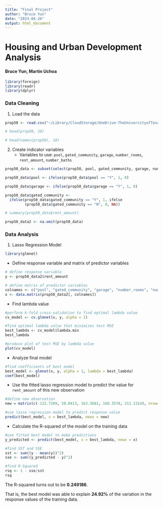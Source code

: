 ```yaml
---
title: "Final Project"
author: "Bruce Yun"
date: "2023-04-26"
output: html_document
---
```


# Housing and Urban Development Analysis

#### Bruce Yun, Martin Uchoa

```r
library(foreign)
library(readr)
library(dplyr)
```

### Data Cleaning

1.  Load the data

```r
prop50 <- read.csv("~/Library/CloudStorage/OneDrive-TheUniversityofTexasatAustin/2023 Spring/ECO 350K (AI and Public Policy)/Final Project/prop50_train_anonym.csv")

# head(prop50, 10)

# head(names(prop50), 10)
```

2.  Create indicator variables
    -   Variables to use: `pool`, `gated_community`, `garage`, `number_rooms`, `rent_amount`, `number_baths`

```r
prop50_data <- subset(select(prop50, pool, gated_community, garage, number_rooms, rent_amount, number_baths))
```

```r
prop50_data$pool <- ifelse(prop50_data$pool == "Y", 1, 0)

prop50_data$garage <- ifelse(prop50_data$garage == "Y", 1, 0)

prop50_data$gated_community <- 
  ifelse(prop50_data$gated_community == "Y", 1, ifelse
         (prop50_data$gated_community == "N", 0, NA))

# summary(prop50_data$rent_amount)

prop50_data2 <- na.omit(prop50_data)
```

### Data Analysis

1.  Lasso Regression Model

```r
library(glmnet)
```

-   Define response variable and matrix of predictor variables

```r
# define response variable
y <- prop50_data2$rent_amount

# define matrix of predictor variables
colnames <- c("pool", "gated_community", "garage", "number_rooms", "number_baths")
x <- data.matrix(prop50_data2[, colnames])
```

-   Find lambda value

```r
#perform k-fold cross-validation to find optimal lambda value
cv_model <- cv.glmnet(x, y, alpha = 1)

#find optimal lambda value that minimizes test MSE
best_lambda <- cv_model$lambda.min
best_lambda

#produce plot of test MSE by lambda value
plot(cv_model) 
```

-   Analyze final model

```r
#find coefficients of best model
best_model <- glmnet(x, y, alpha = 1, lambda = best_lambda)
coef(best_model)
```

-   Use the fitted lasso regression model to predict the value for `rent_amount` of this new observation

```r
#define new observation
new = matrix(c(-122.7109, 58.0413, 163.3681, 160.3578, 212.1314), nrow=1, ncol=5) 

#use lasso regression model to predict response value
predict(best_model, s = best_lambda, newx = new)
```

-   Calculate the R-squared of the model on the training data

```r
#use fitted best model to make predictions
y_predicted <- predict(best_model, s = best_lambda, newx = x)

#find SST and SSE
sst <- sum((y - mean(y))^2)
sse <- sum((y_predicted - y)^2)

#find R-Squared
rsq <- 1 - sse/sst
rsq
```

The R-squared turns out to be **0.249186**.

That is, the best model was able to explain **24.92%** of the variation in the response values of the training data.
